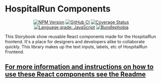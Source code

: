 
<Meta title="Welcome" />

# HospitalRun Components

<div align="center">

[![NPM Version](https://badgen.net/npm/v/@hospitalrun/components)](https://www.npmjs.com/package/@hospitalrun/components) [![GitHub CI](https://github.com/HospitalRun/components/workflows/GitHub%20CI/badge.svg)](https://github.com/HospitalRun/components/actions) [![Coverage Status](https://coveralls.io/repos/github/HospitalRun/components/badge.svg?branch=master)](https://coveralls.io/github/HospitalRun/components?branch=master) [![Language grade: JavaScript](https://img.shields.io/lgtm/grade/javascript/g/HospitalRun/components.svg?logo=lgtm&logoWidth=18)](https://lgtm.com/projects/g/HospitalRun/components/context:javascript)
[![Bundlephobia](https://badgen.net/bundlephobia/min/@hospitalrun/components)](https://bundlephobia.com/result?p=@hospitalrun/components)

</div>

This Storybook show reusable React components made for the HospitalRun frontend. It's a place for designers and developers alike to collaborate quickly. This library makes up the text inputs, labels, etc of HospitalRun Frontend.

## [For more information and instructions on how to use these React components see the Readme](https://github.com/HospitalRun/components)
